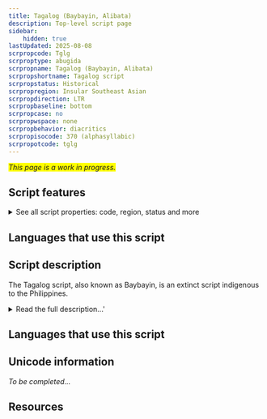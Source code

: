 ```yaml
---
title: Tagalog (Baybayin, Alibata)
description: Top-level script page
sidebar:
    hidden: true
lastUpdated: 2025-08-08
scrpropcode: Tglg
scrproptype: abugida
scrpropname: Tagalog (Baybayin, Alibata)
scrpropshortname: Tagalog script
scrpropstatus: Historical
scrpropregion: Insular Southeast Asian
scrpropdirection: LTR
scrpropbaseline: bottom
scrpropcase: no
scrpropwspace: none
scrpropbehavior: diacritics
scrpropisocode: 370 (alphasyllabic)
scrpropotcode: tglg
---
```


<span style='background-color:yellow'>_This page is a work in progress._</span>


## Script features

<details>
<summary> See all script properties: code, region, status and more</summary>
<ScriptInfo />
</details>

## Languages that use this script

<WsList script='Tglg' wsMax='5' />

## Script description

The Tagalog script, also known as Baybayin, is an extinct script indigenous to the Philippines.

<details>
<summary>Read the full description...'</summary>It was used to write the Tagalog language, which is still spoken by 21 million people throughout the Philippines, although it is now written in the Latin script. The Tagalog script was an abugida which descended from the Old Kawi, and ultimately the Brahmic, scripts. Each of the 14 consonants contains an inherent [a] vowel, with other vowels being represented by means of diacritical marks placed above or below the syllable. There are also 3 vowel characters to represent syllable-initial vowels. Only V and CV syllables could be represented in the orthography, although spoken Tagalog also employed VC and CVC syllables. In words taking one of the latter forms, the correct interpretation was inferred through context. In the 1600s, Spanish missionaries translating books into the language struggled with their inability to write final consonants, so a virama character was created to accommodate these in the orthography. This was met with mixed feelings; many Tagalog felt that such a reform corrupted the language, and used the virama only when writing Spanish words. The only punctuation mark was a line, or pair of lines, which served the roles approximately equivalent to the Latin comma or full stop, or separated sets of words.

Traditionally, Tagalog was written without a break between words, vertically from bottom to top and left to right. However, further reforms on the part of the Spanish rotated the direction of writing with the consequence that the orientation of the characters needed to change to accommodate the new direction. The result was that text published by the Spanish in the Tagalog script was written in horizontal lines to be read from left to right, with each character and its diacritics being rotated by 90 degrees [[Kuipers](https://www.yumpu.com/en/document/read/12207171/indic-scripts-of-insular-southeast-asia-changing-structures-gwuedu) p5]. The first book to be printed in the horizontal script was the Doctrina Christiana in 1593. Literacy in the script was reported to be high amongst both men and women at this time, but by the 1700s it had been replaced by the Latin alphabet.
</details>

## Languages that use this script

<WsList script='Tglg' wsMax='5' />

## Unicode information

_To be completed..._

## Resources

<ScriptResources detailSummary='seemore' />

